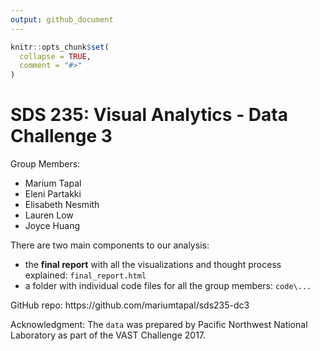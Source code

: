 ```yaml
---
output: github_document
---
```


<!-- README.md is generated from README.Rmd. Please edit that file -->

```r
knitr::opts_chunk$set(
  collapse = TRUE,
  comment = "#>"
)
```

# SDS 235: Visual Analytics - Data Challenge 3

Group Members:

- Marium Tapal
- Eleni Partakki
- Elisabeth Nesmith
- Lauren Low
- Joyce Huang

There are two main components to our analysis:

- the **final report** with all the visualizations and thought process explained: `final_report.html`
- a folder with individual code files for all the group members: `code\...`

GitHub repo: https://github.com/mariumtapal/sds235-dc3

Acknowledgment: The `data` was prepared by Pacific Northwest National Laboratory as part of the VAST Challenge 2017.

